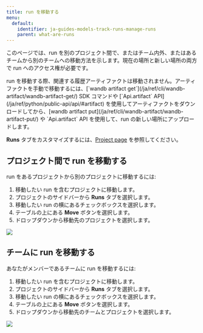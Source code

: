 ```yaml
---
title: run を移動する
menu:
  default:
    identifier: ja-guides-models-track-runs-manage-runs
    parent: what-are-runs
---
```


このページでは、run を別のプロジェクト間で、またはチーム内外、またはあるチームから別のチームへの移動方法を示します。現在の場所と新しい場所の両方で run へのアクセス権が必要です。

<Note>
run を移動する際、関連する履歴アーティファクトは移動されません。アーティファクトを手動で移動するには、[`wandb artifact get`](/ja/ref/cli/wandb-artifact/wandb-artifact-get/) SDK コマンドや [`Api.artifact` API](/ja/ref/python/public-api/api/#artifact) を使用してアーティファクトをダウンロードしてから、[wandb artifact put](/ja/ref/cli/wandb-artifact/wandb-artifact-put/) や `Api.artifact` API を使用して、run の新しい場所にアップロードします。
</Note>

**Runs** タブをカスタマイズするには、[Project page](/ja/guides/models/track/project-page.md#runs-tab) を参照してください。

## プロジェクト間で run を移動する

run をあるプロジェクトから別のプロジェクトに移動するには:

1. 移動したい run を含むプロジェクトに移動します。
2. プロジェクトのサイドバーから **Runs** タブを選択します。
3. 移動したい run の横にあるチェックボックスを選択します。
4. テーブルの上にある **Move** ボタンを選択します。
5. ドロップダウンから移動先のプロジェクトを選択します。

<Frame>
    <img src="/images/app_ui/howto_move_runs.gif"  />
</Frame>

## チームに run を移動する

あなたがメンバーであるチームに run を移動するには:

1. 移動したい run を含むプロジェクトに移動します。
2. プロジェクトのサイドバーから **Runs** タブを選択します。
3. 移動したい run の横にあるチェックボックスを選択します。
4. テーブルの上にある **Move** ボタンを選択します。
5. ドロップダウンから移動先のチームとプロジェクトを選択します。

<Frame>
    <img src="/images/app_ui/demo_move_runs.gif"  />
</Frame>